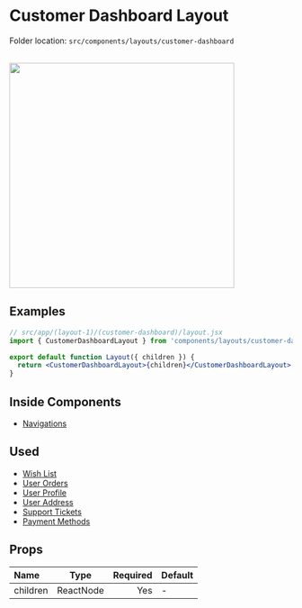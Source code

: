 # Customer Dashboard Layout


<Callout>Folder location: `src/components/layouts/customer-dashboard`</Callout>

<br />

<img src="/user-dashboard.png" width="400" />

## Examples

```jsx {1} copy showLineNumbers
// src/app/(layout-1)/(customer-dashboard)/layout.jsx
import { CustomerDashboardLayout } from 'components/layouts/customer-dashboard'

export default function Layout({ children }) {
  return <CustomerDashboardLayout>{children}</CustomerDashboardLayout>
}
```

## Inside Components

- [Navigations](https://bazaar-doc.netlify.app/layout-components/navigations)

## Used

- [Wish List](https://bazar-react.vercel.app/wish-list)
- [User Orders](https://bazar-react.vercel.app/orders)
- [User Profile](https://bazar-react.vercel.app/profile)
- [User Address](https://bazar-react.vercel.app/address)
- [Support Tickets](https://bazar-react.vercel.app/support-tickets)
- [Payment Methods](https://bazar-react.vercel.app/payment-methods)

## Props

| Name     |   Type    | Required | Default |
| :------- | :-------: | -------: | ------- |
| children | ReactNode |      Yes | -       |

